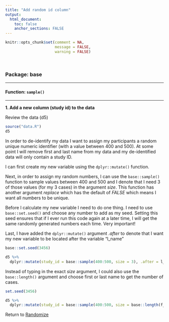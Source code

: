 ```yaml
---
title: "Add random id column"
output: 
  html_document:
    toc: false
    anchor_sections: FALSE
---
```


```r
knitr::opts_chunk$set(comment = NA,
                      message = FALSE,
                      warning = FALSE)
```

<br>


### Package: base

---

#### Function: `sample()`

---

**1\. Add a new column (study id) to the data**

Review the data (d5)

```r

source("data.R")
d5

```


In order to de-identify my data I want to assign my participants a random unique numeric identifier (with a value between 400 and 500). At some point I will remove first and last name from my data and my de-identified data will only contain a study ID. 

I can first create my new variable using the `dplyr::mutate()` function.

Next, in order to assign my random numbers, I can use the `base::sample()` function to sample values between 400 and 500 and I denote that I need 3 of those values (for my 3 cases) in the argument *size*. This function has another argument *replace* which has the default of *FALSE* which means I want all numbers to be unique.

Before I calculate my new variable I need to do one thing. I need to use `base::set.seed()` and choose any number to add as my seed. Setting this seed ensures that if I ever run this code again at a later time, I will get the same randomly generated numbers each time. Very important!

Last, I have added the `dplyr::mutate()` argument *.after* to denote that I want my new variable to be located after the variable "l_name"


```r

base::set.seed(3456)

d5 %>% 
  dplyr::mutate(study_id = base::sample(400:500, size = 3), .after = l_name)


```

Instead of typing in the exact *size* argument, I could also use the `base::length()` argument and choose first or last name to get the number of cases.

```r

set.seed(3456)

d5 %>% 
  dplyr::mutate(study_id = base::sample(400:500, size = base::length(f_name)), .after = l_name)


```


Return to [Randomize](https://github.com/Cghlewis/data-wrangling-functions/wiki/Randomize)
